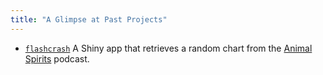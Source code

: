 ```yaml
---
title: "A Glimpse at Past Projects"
---
```


- [`flashcrash`](dylanhughes.shinyapps.io/flashcrash) A Shiny app that retrieves a random chart from the [Animal
Spirits](https://podcasts.thecompoundnews.com/show/animalspirits/)
podcast.